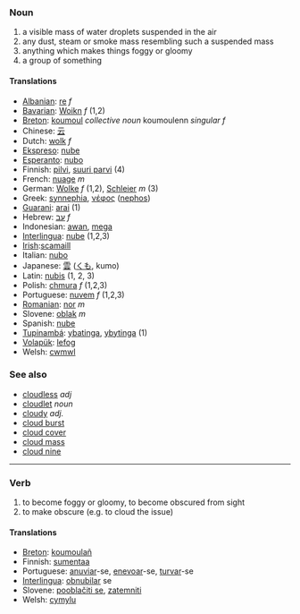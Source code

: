 === Noun ===
# a visible mass of water droplets suspended in the air
# any dust, steam or smoke mass resembling such a suspended mass
# anything which makes things foggy or gloomy
# a group of something

==== Translations ====

*[[Albanian]]: [[re]] ''f''
*[[Bavarian]]: [[Woikn]] ''f'' (1,2)
*[[Breton]]: [[koumoul]] ''collective noun'' koumoulenn ''singular f''
*Chinese: [[云]]
*Dutch: [[wolk]] ''f''
*[[Ekspreso]]: [[nube]]
*[[Esperanto]]: [[nubo]]
*Finnish: [[pilvi]], [[suuri parvi]] (4)
*French: [[nuage]] ''m''
*German: [[Wolke]] ''f'' (1,2), [[Schleier]] ''m'' (3)
*Greek: [[synnephia]], [[νέφος]] ([[nephos]])
*[[Guarani]]: [[arai]] (1)
*Hebrew: [[עב]] ''f''
*Indonesian: [[awan]], [[mega]]
*[[Interlingua]]: [[nube]] (1,2,3)
*[[Irish]]:[[scamaill]]
*Italian: [[nubo]]
*Japanese: [[雲]] ([[くも]], kumo)
*Latin: [[nubis]] (1, 2, 3)
*Polish: [[chmura]] ''f'' (1,2,3)
*Portuguese: [[nuvem]] ''f'' (1,2,3)
*[[Romanian]]: [[nor]] ''m''
*Slovene: [[oblak]] ''m''
*Spanish: [[nube]]
*[[Tupinambá]]: [[ybatinga]], [[ybytinga]] (1)
*[[Volapük]]: [[lefog]]
*Welsh: [[cwmwl]]

=== See also ===
*[[cloudless]] ''adj''
*[[cloudlet]] ''noun''
*[[cloudy]] ''adj.''
*[[cloud burst]]
*[[cloud cover]]
*[[cloud mass]]
*[[cloud nine]]

----

=== Verb ===
# to become foggy or gloomy, to become obscured from sight
# to make obscure (e.g. to cloud the issue)

==== Translations ====
*[[Breton]]: [[koumoulañ]]
*Finnish: [[sumentaa]]
*Portuguese: [[anuviar]]-se, [[enevoar]]-se, [[turvar]]-se
*[[Interlingua]]: [[obnubilar]] se
*Slovene: [[pooblačiti se]], [[zatemniti]]
*Welsh: [[cymylu]]